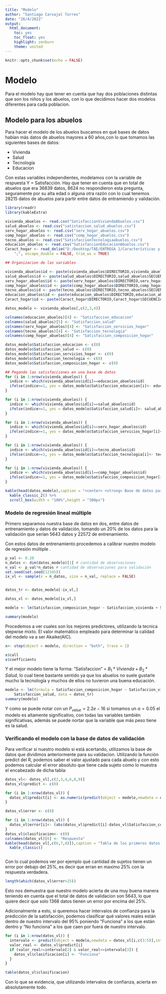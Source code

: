 ---
title: "Modelo"
author: "Santiago Carvajal Torres"
date: "26/4/2022"
output:
  html_document: 
    toc: yes
    toc_float: yes
    highlight: zenburn
    theme: united
---

```{r setup, include=FALSE}
knitr::opts_chunk$set(echo = FALSE)
```


# Modelo


Para el modelo hay que tener en cuenta que hay dos poblaciones distintas que son los niños y los abuelos, con lo que decidimos hacer dos modelos diferentes para cada poblacion.

## Modelo para los abuelos

Para hacer el modelo de los abuelos buscamos en qué bases de datos habían más datos de abuelos mayores a 60 años,con lo que tomamos las siguientes bases de datos:

* Vivienda
* Salud
* Tecnología
* Educacion

Con estas variables independientes, modelamos con la variable de respuesta Y = Satisfacción. Hay que tener en cuenta que en total de abuelos que era 36839 datos, 8624 no respondieron esta pregunta, seguramente por su alta edad o alguna otra razón con lo cual tenemos 28215 datos de abuelos para partir entre datos de entramiendo y validación.


```{r,include=F}
library(readr)
library(kableExtra)

vivienda_abuelos <- read.csv("SatisfaccionViviendaAbuelos.csv")
salud_abuelos <- read.csv("satistaccion_salud_abuelos.csv")
serv_hogar_abuelos <- read.csv("serv_hogar_abuelos.csv")
comp_hogar_abuelos <- read.csv("comp_hogar_abuelos.csv")
tecno_abuelos <- read.csv("SatisfaccionTecnologiaabuelos.csv")
educacion_abuelos <- read.csv("SatisfaccionEducacionAbuelos.csv")
Caract_hogar <- read_delim("D:/Desktop/TAE/ENTREGA 1/Características y composición del hogar.csv", 
    ";", escape_double = FALSE, trim_ws = TRUE)

```


```{r,include=FALSE}
## Organizacion de las variables

vivienda_abuelos$id <- paste(vivienda_abuelos$DIRECTORIO,vivienda_abuelos$SECUENCIA_ENCUESTA,sep = "-")
salud_abuelos$id <- paste(salud_abuelos$DIRECTORIO,salud_abuelos$SECUENCIA_ENCUESTA,sep = "-")
serv_hogar_abuelos$id <- paste(serv_hogar_abuelos$DIRECTORIO,serv_hogar_abuelos$SECUENCIA_ENCUESTA,sep = "-")
comp_hogar_abuelos$id <- paste(comp_hogar_abuelos$DIRECTORIO,comp_hogar_abuelos$SECUENCIA_ENCUESTA,sep = "-")
tecno_abuelos$id <- paste(tecno_abuelos$DIRECTORIO,tecno_abuelos$SECUENCIA_ENCUESTA,sep = "-")
educacion_abuelos$id <- paste(educacion_abuelos$DIRECTORIO,educacion_abuelos$SECUENCIA_ENCUESTA,sep = "-")
Caract_hogar$id <- paste(Caract_hogar$DIRECTORIO,Caract_hogar$SECUENCIA_ENCUESTA,sep = "-")  #48

datos_modelo <- vivienda_abuelos[,c(2,3,4)]

colnames(educacion_abuelos)[4] <- "Satisfaccion_educacion"
colnames(salud_abuelos)[5] <- "Satisfaccion_salud"
colnames(serv_hogar_abuelos)[4] <- "Satisfaccion_servicios_hogar"
colnames(tecno_abuelos)[4] <- "Satisfaccion_tecnologia"
colnames(comp_hogar_abuelos)[4] <- "Satisfaccion_composicion_hogar"

datos_modelo$Satisfaccion_educacion <- c(0)
datos_modelo$Satisfaccion_salud <- c(0)
datos_modelo$Satisfaccion_servicios_hogar <- c(0)
datos_modelo$Satisfaccion_tecnologia <- c(0)
datos_modelo$Satisfaccion_composicion_hogar <- c(0)
```


```{r,include=FALSE}

## Pegando las satisfacciones en una base de datos
for (i in 1:nrow(vivienda_abuelos)) {
  indice <- which(vivienda_abuelos$id[i]==educacion_abuelos$id)
  ifelse(indice>=1, yes = datos_modelo$Satisfaccion_educacion[i]<- educacion_abuelos$Satisfaccion_educacion[i])
}

for (i in 1:nrow(vivienda_abuelos)) {
  indice <- which(vivienda_abuelos$id[i]==salud_abuelos$id)
  ifelse(indice>=1, yes = datos_modelo$Satisfaccion_salud[i]<- salud_abuelos$Satisfaccion_salud[i])
}

for (i in 1:nrow(vivienda_abuelos)) {
  indice <- which(vivienda_abuelos$id[i]==serv_hogar_abuelos$id)
  ifelse(indice>=1, yes = datos_modelo$Satisfaccion_servicios_hogar[i]<- serv_hogar_abuelos$Satisfaccion_servicios_hogar[i])
}

for (i in 1:nrow(vivienda_abuelos)) {
  indice <- which(vivienda_abuelos$id[i]==tecno_abuelos$id)
  ifelse(indice>=1, yes = datos_modelo$Satisfaccion_tecnologia[i]<- tecno_abuelos$Satisfaccion_tecnologia[i])
}

for (i in 1:nrow(vivienda_abuelos)) {
  indice <- which(vivienda_abuelos$id[i]==comp_hogar_abuelos$id)
  ifelse(indice>=1, yes = datos_modelo$Satisfaccion_composicion_hogar[i]<- comp_hogar_abuelos$Satisfaccion_composicion_hogar[i])
}


```



```{r,echo=FALSE}
kable(head(datos_modelo),caption = "<center> <strong> Base de datos para el modelo </strong> <center>") %>%
  kable_classic_2() %>%
  scroll_box(width = "100%",height = "300px")
```



### Modelo de regresión lineal múltiple


Primero separamos nuestra base de datos en dos, entre datos de entrenamiento y datos de validación, tomando un 20% de los datos para la validación que serían 5643 datos y 22572 de entrenamiento.

Con estos datos de entrenamiento procedemos a calibrar nuestro modelo de regresión múltiple .

```{r}
p_val <- 0.20
n_datos <- dim(datos_modelo)[1] # cantidad de observaciones
n_val <- p_val*n_datos # cantidad de observaciones para validación
set.seed(set.seed(12345))
ix_vl <- sample(x = n_datos, size = n_val, replace = FALSE)


datos_tr <- datos_modelo[-ix_vl,]

datos_vl <- datos_modelo[ix_vl,]

modelo <- lm(Satisfaccion_composicion_hogar ~ Satisfaccion_vivienda + Satisfaccion_salud + Satisfaccion_tecnologia + Satisfaccion_educacion, data = datos_tr)

summary(modelo)
```

Procedemos a ver cuales son los mejores predictores, utilizando la tecnica stepwise mixto. El valor matemático empleado para determinar la calidad del modelo va a ser Akaike(AIC).

```{r,echo=FALSE,include=FALSE}
x<- step(object = modelo, direction = "both", trace = 1)

```

```{r}

x$call
x$coefficients

```




Y el mejor modelo tiene la forma: "Satisfaccion" = $B_1 * Vivienda + B_2 * Salud$, lo cual tiene bastante sentido ya que los abuelos no suele gustarle mucho la tecnología y muchos de ellos no tuvieron una buena educación. 

```{r}
modelo <- lm(formula = Satisfaccion_composicion_hogar ~ Satisfaccion_vivienda + 
    Satisfaccion_salud, data = datos_tr)
summary(modelo)

```

Y como se puede notar con un $P_{value}=2.2e-16$ si tomamos un $α=0.05$ el modelo es altamente significativo, con todas las variables también significativas, además se puede nortar que la variable que más peso tiene es la salud.

### Verificando el modelo con la base de datos de validación

Para verificar si nuestro modelo si está acertando, utilizamos la base de datos que dividimos anteriormente para su validacion.
Utilizando la función predict del R, podemos saber el valor ajustado para cada abuelo y con esto podemos calcular el error absoluto que tiene cada sujeto como lo muestra el encabezado de dicha tabla:



```{r}
datos_vl<- datos_vl[,c(2,3,4,6,8,9)]
datos_vl$predict <- c(0)

for (i in 1:nrow(datos_vl)) {
  datos_vl$predict[i] <- as.numeric(predict(object = modelo,newdata = datos_vl[i,c(3:5)]))
}

datos_vl$error <- c(0)

for (i in 1:nrow(datos_vl)) {
  datos_vl$error[i]<- (abs(datos_vl$predict[i]-datos_vl$Satisfaccion_composicion_hogar[i])/datos_vl$Satisfaccion_composicion_hogar[i])*100
}
datos_vl$clasificacion<- c(0)
colnames(datos_vl)[6] <- "Respuesta"
kable(head(datos_vl[,c(6,7,8)]),caption = "Tabla de los primeros datos ") %>%
  kable_classic()



```

Con lo cual podemos ver por ejemplo qué cantidad de sujetos tienen un error por debajo del 25%, es decir que erran en maximo 25% con la respuesta verdadera.

```{r}
length(which(datos_vl$error<25))
```

Esto nos demuestra que nuestro modelo acierta de una muy buena manera teniendo en cuenta que el total de datos de validacion son 5643, lo que quiere decir que solo 1368 datos tienen un error por encima del 25%.

Adicionalmente a esto, si queremos hacer intervalos de confianza para la predicción de la satisfacción, podemos clasificar qué valores reales están dentro de nuestro intervalo del 95% poniendo "Funciona" a los que están dentro y "No funciona" a los que caen por fuera de nuestro intervalo.




```{r}

for (i in 1:nrow(datos_vl)) {
  intervalo <- predict(object = modelo,newdata = datos_vl[i,c(3:5)],interval = "confidence",level = 0.90)
  valor_real <- datos_vl$predict[i]
  if (valor_real>=intervalo[2] & valor_real<=intervalo[3]) {
    datos_vl$clasificacion[i] <- "Funciona"
  }
}

table(datos_vl$clasificacion)

```
Con lo que se evidencia, que utilizando intervalos de confianza, acierta en absolutamente todo.


